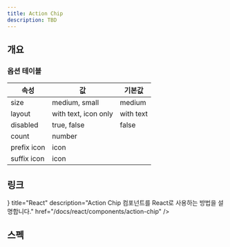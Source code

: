 ```yaml
---
title: Action Chip
description: TBD
---
```


<SanityGuideline title="Action Chip" />

## 개요

### 옵션 테이블

| 속성        | 값                   | 기본값    |
| ----------- | -------------------- | --------- |
| size        | medium, small        | medium    |
| layout      | with text, icon only | with text |
| disabled    | true, false          | false     |
| count       | number               |           |
| prefix icon | icon                 |           |
| suffix icon | icon                 |           |

## 링크

<Cards>
  <Card
    icon={<AtomIcon />}
    title="React"
    description="Action Chip 컴포넌트를 React로 사용하는 방법을 설명합니다."
    href="/docs/react/components/action-chip"
  />
</Cards>

## 스펙

<ComponentSpecBlock id="action-chip" />
